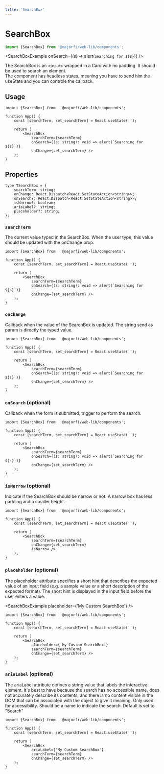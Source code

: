 ```yaml
---
title: 'SearchBox'
---
```




# SearchBox
```ts
import {SearchBox} from '@majorfi/web-lib/components';
```
<SearchBoxExample onSearch={(s) => alert(`Searching for ${s}`)} />

The SearchBox is an `<input>` wrapped in a Card with no padding. It should be used to search an element.  
The component has headless states, meaning you have to send him the useState and you can controle the callback.  

## Usage

```tsx
import {SearchBox} from  '@majorfi/web-lib/components';

function App() {
	const [searchTerm, set_searchTerm] = React.useState('');

	return (
		<SearchBox
			searchTerm={searchTerm}
			onSearch={(s: string): void => alert(`Searching for ${s}`)}
			onChange={set_searchTerm} />
	);
}
```

## Properties

```tsx
type TSearchBox = {
	searchTerm: string;
	onChange: React.Dispatch<React.SetStateAction<string>>;
	onSearch?: React.Dispatch<React.SetStateAction<string>>;
	isNarrow?: boolean;
	ariaLabel?: string;
	placeholder?: string;
};

```

### `searchTerm`
The current value typed in the SearchBox. When the user type, this value should be updated with the onChange prop.
```tsx {8}
import {SearchBox} from  '@majorfi/web-lib/components';

function App() {
	const [searchTerm, set_searchTerm] = React.useState('');

	return (
		<SearchBox
			searchTerm={searchTerm}
			onSearch={(s: string): void => alert(`Searching for ${s}`)}
			onChange={set_searchTerm} />
	);
}
```

### `onChange`
Callback when the value of the SearchBox is updated. The string send as param is directly the typed value.
```tsx {10}
import {SearchBox} from  '@majorfi/web-lib/components';

function App() {
	const [searchTerm, set_searchTerm] = React.useState('');

	return (
		<SearchBox
			searchTerm={searchTerm}
			onSearch={(s: string): void => alert(`Searching for ${s}`)}
			onChange={set_searchTerm} />
	);
}
```

### `onSearch` (optional)
Callback when the form is submitted, trigger to perform the search.
```tsx {9}
import {SearchBox} from  '@majorfi/web-lib/components';

function App() {
	const [searchTerm, set_searchTerm] = React.useState('');

	return (
		<SearchBox
			searchTerm={searchTerm}
			onSearch={(s: string): void => alert(`Searching for ${s}`)}
			onChange={set_searchTerm} />
	);
}
```

### `isNarrow` (optional)
Indicate if the SearchBox should be narrow or not. A narrow box has less padding and a smaller height.

<SearchBoxExample isNarrow />

```tsx {10}
import {SearchBox} from  '@majorfi/web-lib/components';

function App() {
	const [searchTerm, set_searchTerm] = React.useState('');

	return (
		<SearchBox
			searchTerm={searchTerm}
			onChange={set_searchTerm}
			isNarrow />
	);
}
```

### `placeholder` (optional)
The placeholder attribute specifies a short hint that describes the expected value of an input field (e.g. a sample value or a short description of the expected format). The short hint is displayed in the input field before the user enters a value.

<SearchBoxExample placeholder={'My Custom SearchBox'} />

```tsx {8}
import {SearchBox} from  '@majorfi/web-lib/components';

function App() {
	const [searchTerm, set_searchTerm] = React.useState('');

	return (
		<SearchBox
			placeholder={'My Custom SearchBox'}
			searchTerm={searchTerm}
			onChange={set_searchTerm} />
	);
}
```


### `ariaLabel` (optional)
The ariaLabel attribute defines a string value that labels the interactive element. It's best to have because the search has no accessible name, does not accurately describe its contents, and there is no content visible in the DOM that can be associated with the object to give it meaning. Only used for accessibility. Should be a name to indicate the search. Default is set to "Search"

```tsx {8}
import {SearchBox} from  '@majorfi/web-lib/components';

function App() {
	const [searchTerm, set_searchTerm] = React.useState('');

	return (
		<SearchBox
			ariaLabel={'My Custom SearchBox'}
			searchTerm={searchTerm}
			onChange={set_searchTerm} />
	);
}
```